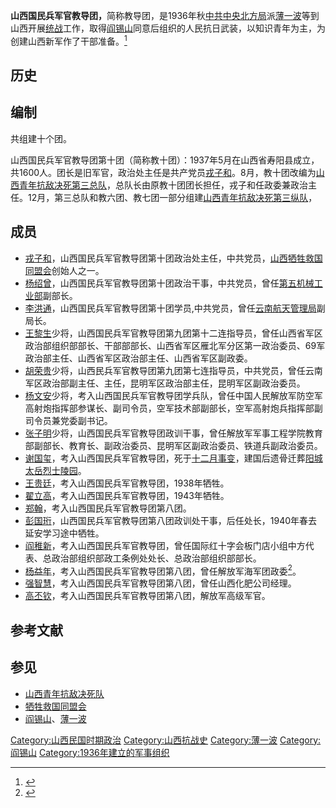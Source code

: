 '''山西国民兵军官教导团，'''简称教导团，是1936年秋[[中共中央北方局|中共中央北方局]]派[[薄一波|薄一波]]等到山西开展[[统战|统战]]工作，取得[[阎锡山|阎锡山]]同意后组织的人民抗日武装，以知识青年为主，为创建山西新军作了干部准备。<ref>{{Cite web |url= http://news.sohu.com/20070116/n247651789.shtml |title= 薄一波抗战时期创建山西新军 |author= 阎稚新 |date= 2007年1月16日 |language= zh-hans |accessdate= 2012年2月3日 |archive-date= 2016年3月4日 |archive-url= https://web.archive.org/web/20160304203244/http://news.sohu.com/20070116/n247651789.shtml |dead-url= no }}</ref>
== 历史 ==
== 编制 ==
共组建十个团。

山西国民兵军官教导团第十团（简称教十团）：1937年5月在山西省寿阳县成立，共1600人。团长是旧军官，政治处主任是共产党员[[戎子和|戎子和]]。8月，教十团改编为[[山西青年抗敌决死队|山西青年抗敌决死第三总队]]，总队长由原教十团团长担任，戎子和任政委兼政治主任。12月，第三总队和教六团、教七团一部分组建[[山西青年抗敌决死队|山西青年抗敌决死第三纵队]]，
== 成员 ==
* [[戎子和|戎子和]]，山西国民兵军官教导团第十团政治处主任，中共党员，[[山西牺牲救国同盟会|山西牺牲救国同盟会]]创始人之一。
* [[杨绍曾|杨绍曾]]，山西国民兵军官教导团第十团政治干事，中共党员，曾任[[第五机械工业部|第五机械工业部]]副部长。
* [[李洪通|李洪通]]，山西国民兵军官教导团第十团学员,中共党员，曾任[[云南航天管理局|云南航天管理局]]副局长。
* [[王黎生|王黎生]]少将，山西国民兵军官教导团第九团第十二连指导员，曾任山西省军区政治部组织部部长、干部部部长、山西省军区雁北军分区第一政治委员、69军政治部主任、山西省军区政治部主任、山西省军区副政委。
* [[胡荣贵|胡荣贵]]少将，山西民兵军官教导团第九团第七连指导员，中共党员，曾任云南军区政治部副主任、主任，昆明军区政治部主任，昆明军区副政治委员。
* [[杨文安|杨文安]]少将，考入山西国民兵军官教导团学兵队，曾任中国人民解放军防空军高射炮指挥部参谋长、副司令员，空军技术部副部长，空军高射炮兵指挥部副司令员兼党委副书记。
* [[张子明|张子明]]少将，山西国民兵军官教导团政训干事，曾任解放军军事工程学院教育部副部长、教育长、副政治委员、昆明军区副政治委员、铁道兵副政治委员。
* [[谢国玺|谢国玺]]，考入山西国民兵军官教导团，死于[[十二月事变|十二月事变]]，建国后遗骨迁葬[[阳城太岳烈士陵园|阳城太岳烈士陵园]]。
* [[王贵廷|王贵廷]]，考入山西国民兵军官教导团，1938年牺牲。
* [[翟立高|翟立高]]，考入山西国民兵军官教导团，1943年牺牲。
* [[郑翰|郑翰]]，考入山西国民兵军官教导团第八团。
* [[彭国珩|彭国珩]]，山西国民兵军官教导团第八团政训处干事，后任处长，1940年春去延安学习途中牺牲。
* [[阎稚新|阎稚新]]，考入山西国民兵军官教导团，曾任国际红十字会板门店小组中方代表、总政治部组织部政工条例处处长、总政治部组织部部长。
* [[杨益年|杨益年]]，考入山西国民兵军官教导团第八团，曾任解放军海军团政委<ref>{{Cite web|url=http://www.sxzhongyang.gov.cn/whhc/show.asp?id=1322|title=奋斗终生为革命 永留英名照汉青|author=郭鹤生 李纯夫|date=2010-09-25|publisher=中阳县人民政府|language=zh-hans}}{{dead link|date=2017年12月 |bot=InternetArchiveBot |fix-attempted=yes }}</ref>。
* [[强智慧|强智慧]]，考入山西国民兵军官教导团第八团，曾任山西化肥公司经理。
* [[高丕钦|高丕钦]]，考入山西国民兵军官教导团第八团，解放军高级军官。

== 参考文献 ==
{{Reflist|32em}}

== 参见 ==
{{Portal box|中国共产党|中华民国|山西|第二次世界大战}}
* [[山西青年抗敌决死队|山西青年抗敌决死队]]
* [[牺牲救国同盟会|牺牲救国同盟会]]
* [[阎锡山|阎锡山]]、[[薄一波|薄一波]]

[[Category:山西民国时期政治|Category:山西民国时期政治]]
[[Category:山西抗战史|Category:山西抗战史]]
[[Category:薄一波|Category:薄一波]]
[[Category:阎锡山|Category:阎锡山]]
[[Category:1936年建立的军事组织|Category:1936年建立的军事组织]]